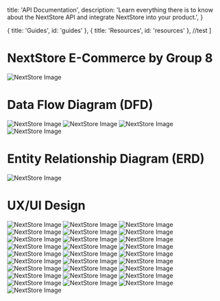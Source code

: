 
  title: 'API Documentation',
  description:
    'Learn everything there is to know about the NextStore API and integrate NextStore into your product.',
}

  { title: 'Guides', id: 'guides' },
  { title: 'Resources', id: 'resources' },
  //test
]

<HeroPattern />

# NextStore E-Commerce by Group 8

![NextStore Image](/images/group.png)

# Data Flow Diagram (DFD)

![NextStore Image](/images/zero-dfd.png)
![NextStore Image](/images/first-dfd.png)
![NextStore Image](/images/second-dfd.png)
![NextStore Image](/images/third-dfd.png)

# Entity Relationship Diagram (ERD)

![NextStore Image](/images/erd.png)

# UX/UI Design

![NextStore Image](/images/1.png)
![NextStore Image](/images/2.png)
![NextStore Image](/images/3.png)
![NextStore Image](/images/4.png)
![NextStore Image](/images/5.png)
![NextStore Image](/images/6.png)
![NextStore Image](/images/7.png)
![NextStore Image](/images/8.png)
![NextStore Image](/images/9.png)
![NextStore Image](/images/10.png)
![NextStore Image](/images/11.png)
![NextStore Image](/images/12.png)
![NextStore Image](/images/13.png)
![NextStore Image](/images/14.png)
![NextStore Image](/images/1.png)
![NextStore Image](/images/2.png)
![NextStore Image](/images/3.png)
![NextStore Image](/images/4.png)
![NextStore Image](/images/5.png)
![NextStore Image](/images/6.png)
![NextStore Image](/images/7.png)
![NextStore Image](/images/8.png)
![NextStore Image](/images/9.png)
![NextStore Image](/images/10.png)
![NextStore Image](/images/11.png)
![NextStore Image](/images/12.png)
![NextStore Image](/images/13.png)
![NextStore Image](/images/14.png)
